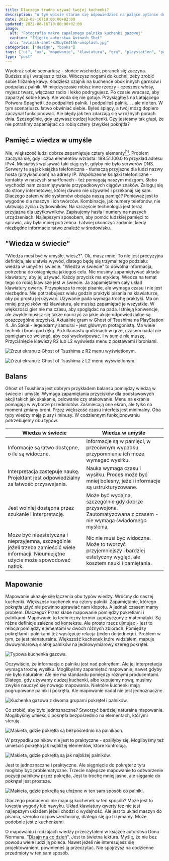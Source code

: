 ```yaml
---
title: Dlaczego trudno używać twojej kuchenki?
description: "W tym wpisie staram się odpowiedzieć na palące pytanie dotyczące kuchenek i palników - dlaczego czasem popełniamy błędy podpalając je?"
date: 2022-08-16T10:00:00+02:00
updated: 2022-08-16T10:00:00+02:00
image:
  alt: "Fotografia makro zapalonego palnika kuchenki gazowej"
  caption: "Zdjęcie autorstwa Avinash Shet"
  src: "avinash-shet-x3KuyCeJIhk-unsplash.jpg"
categories: ["design", "books"]
tags: ["ui", "ux", "mapowanie", "klawiatura", "gra", "playstation", "pad"]
type: "post"
---
```


Wyobraź sobie scenariusz - słońce wschodzi, poranek się zaczyna. Budzisz się i wstajesz z łóżka. Włóczysz nogami do kuchni, żeby zrobić sobie filiżankę kawy. Kładziesz czajnik na kuchence obok innych garnków i podpalasz palnik. W międzyczasie robisz inne rzeczy - czeszesz włosy, myjesz twarz, włączasz radio i lekko podrygujesz. Po czasie wracasz, aby zaparzyć sobie kawę. Ale woda się nie gotuje. Przysiągłbyś na Latającego Potwora Spaghetti, że podpaliłeś palnik. I podpaliłeś palnik. . . ale nie ten. W tym scenariuszu łatwo obwiniać siebie. Byłeś śpiący, a twój mózg dopiero zaczynał funkcjonować. Ale błędy jak ten zdarzają się w różnych porach dnia. Szczególnie, gdy używasz cudzej kuchenki. Czy jesteśmy tak głupi, że nie potrafimy zapamiętać co robią cztery (zwykle) pokrętła?

## Pamięć = wiedza w umyśle

Nie, większość ludzi dobrze zapamiętuje cztery elementy[<sup>[1]</sup>](https://psycnet.apa.org/record/1994-28291-001). Problem zaczyna się, gdy liczba elementów wzrasta. 198.51.100.0 to przykład adresu IPv4. Musiałbyś wpisywać taki ciąg cyfr, gdyby nie było serwerów DNS. Serwery te są jak książka telefoniczna - tłumaczą przyjazne dla ludzi nazwy hosta (przykład.com) na adresy IP. Współczesne książki telefoniczne - kontakty w naszych smartfonach - też pomagają naszym mózgom. Słabo wychodzi nam zapamiętywanie przypadkowych ciągów znaków. Zaloguj się do strony internetowej, której dawno nie używałeś i przekonaj się sam. Dlaczego zatem wiele systemów obciąża naszą pamięć? Ponieważ jest to wygodne dla maszyn i ich twórców. Kombinacje, jak numery telefonów, nie ułatwiają życia użytkowników. Na szczęście technologia jest teraz przyjazna dla użytkowników. Zapisujemy hasła i numery na naszych urządzeniach. Najlepszym sposobem, aby pomóc ludzkiej pamięci to sprawić, aby była mniej potrzebna. Łatwiej ukończyć zadanie, kiedy niezbędne informacje łatwo znaleźć w środowisku.

## "Wiedza w świecie"

"Wiedza musi być w umyśle, wiesz?". Ok, masz mnie. To nie jest precyzyjna definicja, ale ułatwia wywód, dlatego będę się trzymał tego podziału: wiedza w umyśle i świecie. "Wiedza w świecie" to dowolna informacja, potrzebna do osiągnięcia jakiegoś celu. Nie musimy zapamiętywać układu klawiatury, aby jej używać. Każdy przycisk ma etykietę. Wiedza na temat tego co robią klawisze jest w świecie. Ja zapamiętałem cały układ klawiatury qwerty. Przyspiesza to moje pisanie, ale wymaga czasu i nie jest niezbędne. Nie potrzebujesz wielu godzin praktyki pisania na klawiaturze, aby po prostu jej używać. Używanie pada wymaga trochę praktyki. Ma on mniej przycisków niż klawiatura, ale musisz zapamiętać je wszystkie. W większości gier nie ma czasu, aby spoglądać na pada. Istnieją konwencje, ale zwykle musisz się także nauczyć za jakie akcje odpowiedzialne są poszczególne przyciski. Aktualnie gram w Ghost of Tsushima na PlayStation 4. Jin Sakai - legendarny samurai - jest głównym protagonistą. Ma wiele technik i broni pod ręką. Po kilkunastu godzinach w grze, czasem nadal nie pamiętam co wcisnąć, aby coś wyekwipować. I w sumie nie muszę. Przyciśnięcie klawiszy R2 lub L2 wyświetla menu z postawami i broniami.

![Zrzut ekranu z Ghost of Tsushima z R2 menu wyświetlonym.](./ghost-of-tsushima-stances.jpg "Wciśnij R2 + kółko, aby zmienić postawę na postawę wody. Wciśnij R2 + strzałkę w dół, aby wyekwipować bombę dymną.")

![Zrzut ekranu z Ghost of Tsushima z L2 menu wyświetlonym.](./ghost-of-tsushima-bow.jpg "Wciśnij L2 + strzałkę w górę, aby wyekwipować łuk. Wciśnij L2 + kwadrat, aby użyć standardowych strzał.")

## Balans

Ghost of Tsushima jest dobrym przykładem balansu pomiędzy wiedzą w świecie i umyśle. Wymaga zapamiętania przycisków dla podstawowych akcji takich jak skakanie, celowanie czy atakowanie. Menu na ekranie pomagają w wyborze przedmiotów. Zaśmiecają one ekran, ale tylko na moment zmiany broni. Przez większość czasu interfejs jest minimalny. Oba typy wiedzy mają plusy i minusy. W codziennym funkcjonowaniu potrzebujemy obu typów.

| Wiedza w świecie                                                                                                                         | Wiedza w umyśle                                                                                                         |
| ---------------------------------------------------------------------------------------------------------------------------------------- | ----------------------------------------------------------------------------------------------------------------------- |
| Informacje są łatwo dostępne, o ile są widoczne.                                                                                         | Informacje są w pamięci, w przeciwnym wypadku przypomnienie ich może wymagać wysiłku.                                   |
| Interpretacja zastępuje naukę. Projektant jest odpowiedzialny za łatwość przyswajania.                                                   | Nauka wymaga czasu i wysiłku. Proces może być mniej bolesny, jeżeli informacje są ustrukturyzowane.                     |
| Jest wolniej dostępna przez szukanie i interpretację.                                                                                    | Może być wydajna, szczególnie gdy dobrze przyswojona. Zautomatyzowana z czasem - nie wymaga świadomego myślenia.        |
| Może być nieestetyczna i nieprzyjemna, szczególnie jeżeli trzeba zamieścić wiele informacji. Nieumiejętne użycie może spowodować natłok. | Nic nie musi być widoczne. Może to tworzyć przyjemniejszy i bardziej estetyczny wygląd, ale kosztem nauki i pamiętania. |

## Mapowanie

Mapowanie ukazuje siłę łączenia obu typów wiedzy. Wróćmy do naszej kuchenki. Większość kuchenek ma cztery palniki. Zapamiętanie, którego pokrętła użyć nie powinno sprawiać nam kłopotu. A jednak czasem mamy problem. Dlaczego? Przez słabe mapowanie pomiędzy pokrętłami i palnikami. Mapowanie to techniczny termin zapożyczony z matematyki. Są różne definicje zależne od kontekstu. Ale prosto rzecz ujmując - jest to relacja pomiędzy elementami w dwóch różnych zbiorach. Pomiędzy pokrętłami i palnikami też występuje relacja (jeden do jednego). Problem w tym, że jest nienaturalna. Większość kuchenek które widziałem, mapuje dwuwymiarową siatkę palników na jednowymiarowy szereg pokręteł.

![Typowa kuchenka gazowa.](./pexels-ksenia-chernaya-4740585.jpg "Zdjęcie autorstwa Ksenia Chernaya")

Oczywiście, że informacja o palniku jest nad pokrętłem. Ale jej interpretacja wymaga trochę wysiłku. Moglibyśmy zapamiętać mapowanie, nawet gdyby nie było naturalne. Ale nie ma standardu pomiędzy różnymi producentami. Dlatego, gdy używamy cudzej kuchenki, albo kupujemy nową, musimy zwykle nauczyć się nowego mapowania. Niektóre kuchenki mają pogrupowane palniki i pokrętła. Ale mapowanie nadal nie jest jednoznaczne.

![Kuchenka gazowa z dwoma grupami pokręteł i palników.](./brandon-cormier-z3vuHCmy9K8-unsplash.jpg "Zdjęcie autorstwa Brandon Cormier")

Co zrobić, aby było jednoznaczne? Stworzyć bardziej naturalne mapowanie. Moglibyśmy umieścić pokrętła bezpośrednio na elementach, którymi sterują.

![Makieta, gdzie pokrętła są bezpośrednio na palnikach.](./mapping-knobs-on-burners.png)

W przypadku palników nie jest to praktyczne - spaliłyby się. Moglibyśmy też umieścić pokrętła jak najbliżej elementów, które kontrolują.

![Makieta, gdzie pokrętłą są jak najbliżej palników.](./mapping-knobs-near-burners.png)

Jest to jednoznaczne i praktyczne. Ale sięgnięcie do pokręteł z tyłu mogłoby być problematyczne. Trzecie najlepsze mapowanie to odtworzenie pozycji palników przez pokrętła. Jest to trochę mniej jasne, ale sięganie do pokręteł jest prostsze.

![Makieta, gdzie pokrętłą są ułożone w ten sam sposób co palniki.](./mapping-knobs-like-burners.png)

Dlaczego producenci nie mapują kuchenek w ten sposób? Może jest to kwestia wygody lub nawyku. Układ klawiatury qwerty też nie jest najlepszym układem jeżeli chodzi o wydajność. Ale jest to układ maszyn do pisania, szeroko rozpowszechniony, dlatego się go trzymamy. Może podobnie jest z kuchenkami.

O mapowaniu i rodzajach wiedzy przeczytałem w książce autorstwa Dona Normana, "[Dizajn na co dzień](https://lubimyczytac.pl/ksiazka/4859309/dizajn-na-co-dzien#:~:text=Donald%20Norman%2C%20ameryka%C5%84ski%20psycholog%20kognitywny,adept%C3%B3w%20wzornictwa%20przemys%C5%82owego%20i%20dizajnu.)". Jest to świetna lektura. Myślę, że nie bez powodu wiele ludzi ją poleca. Nawet jeżeli nie interesujesz się projektowaniem, powinieneś ją przeczytać. Nie spojrzysz na codzienne przedmioty w ten sam sposób.
